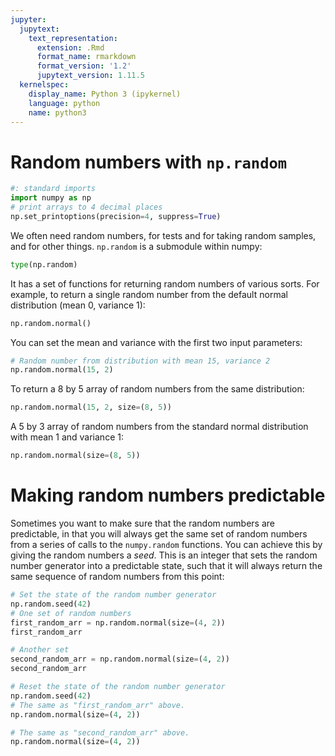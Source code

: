 ```yaml
---
jupyter:
  jupytext:
    text_representation:
      extension: .Rmd
      format_name: rmarkdown
      format_version: '1.2'
      jupytext_version: 1.11.5
  kernelspec:
    display_name: Python 3 (ipykernel)
    language: python
    name: python3
---
```


# Random numbers with `np.random`

```python
#: standard imports
import numpy as np
# print arrays to 4 decimal places
np.set_printoptions(precision=4, suppress=True)
```

We often need random numbers, for tests and for taking random samples, and for
other things. `np.random` is a submodule within numpy:

```python
type(np.random)
```

It has a set of functions for returning random numbers of various sorts.  For
example, to return a single random number from the default normal distribution
(mean 0, variance 1):

```python
np.random.normal()
```

You can set the mean and variance with the first two input parameters:

```python
# Random number from distribution with mean 15, variance 2
np.random.normal(15, 2)
```

To return a 8 by 5 array of random numbers from the same distribution:

```python
np.random.normal(15, 2, size=(8, 5))
```

A 5 by 3 array of random numbers from the standard normal distribution with
mean 1 and variance 1:

```python
np.random.normal(size=(8, 5))
```

# Making random numbers predictable

Sometimes you want to make sure that the random numbers are predictable, in
that you will always get the same set of random numbers from a series of calls
to the `numpy.random` functions.  You can achieve this by giving the random
numbers a *seed*.  This is an integer that sets the random number generator
into a predictable state, such that it will always return the same sequence of
random numbers from this point:

```python
# Set the state of the random number generator
np.random.seed(42)
# One set of random numbers
first_random_arr = np.random.normal(size=(4, 2))
first_random_arr
```

```python
# Another set
second_random_arr = np.random.normal(size=(4, 2))
second_random_arr
```

```python
# Reset the state of the random number generator
np.random.seed(42)
# The same as "first_random_arr" above.
np.random.normal(size=(4, 2))
```

```python
# The same as "second_random_arr" above.
np.random.normal(size=(4, 2))
```
